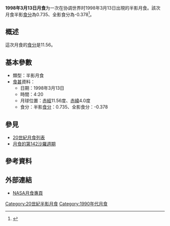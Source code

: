 {{Infobox lunar eclipse
| date        = 1998年3月13日
| time        = 4:20
| nature     = 半影月食
| saros       = 142
| gamma           = 1.196
| magnitude      = 半影食分：0.735<br/>全影食分：-0.378
| par_duration   = 
| tot_duration    = 
| chart               = Lunar eclipse chart close-1998Mar13.png
}}
'''1998年3月13日月食'''为一次在协调世界时1998年3月13日出現的半影月食。該次月食半影[[食分|食分]]為0.735、全影食分為-0.378<ref name="nasa_catalog_list">{{cite web|url=http://eclipse.gsfc.nasa.gov/LEcat/LE1901-2000.html|title=Lunar Eclipses: 1901 to 2000|language=en|publisher=[[NASA|NASA]]|archiveurl=https://web.archive.org/web/20080331031357/http://eclipse.gsfc.nasa.gov/LEcat/LE1901-2000.html|archivedate=2008-03-31|deadurl=yes|accessdate=2016-09-10}}</ref>。

== 概述 ==
這次月食的[[食分|食分]]是11.56。

== 基本參數 ==
{{NoteUTC}}
* 類型：半影月食
*[[食甚|食甚]]資料：
** 日期：1998年3月13日
** 時間：4:20
** 月球位置：[[赤經|赤經]]11.56度、[[赤緯|赤緯]]4.0度
** 食分：半影[[食分|食分]]：0.735、全影食分：-0.378


== 參見 ==
{{portal box|天文學}}
* [[20世紀月食列表|20世紀月食列表]]
* [[月食的第142沙羅週期|月食的第142沙羅週期]]

== 參考資料 ==
{{reflist}}

== 外部連結 ==
* [http://eclipse.gsfc.nasa.gov/lunar.html NASA月食專頁]{{Wayback|url=http://eclipse.gsfc.nasa.gov/lunar.html |date=20181231235927 }}{{en icon}}
{{Lunar-eclipse-stub}}
{{月食}}

[[Category:20世紀半影月食|Category:20世紀半影月食]]
[[Category:1990年代月食|Category:1990年代月食]]